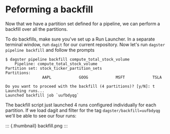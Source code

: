 Peforming a backfill
====================

Now that we have a partition set defined for a pipeline, we can perform
a backfill over all the partitions.

To do backfills, make sure you\'ve set up a Run Launcher. In a separate
terminal window, run `dagit` for our current repository. Now let\'s run
`dagster pipeline backfill` and follow the prompts

``` {.console}
$ dagster pipeline backfill compute_total_stock_volume
    Pipeline: compute_total_stock_volume
Partition set: stock_ticker_partition_sets
Partitions:
                AAPL            GOOG            MSFT            TSLA

Do you want to proceed with the backfill (4 partitions)? [y/N]: t
Launching runs...
Launched backfill job `uufbdyqg`
```

The backfill script just launched 4 runs configured individually for
each partition. If we load dagit and filter for the tag
`dagster/backfill=uufbdyqg` we\'ll be able to see our four runs:

::: {.thumbnail}
backfill.png
:::
